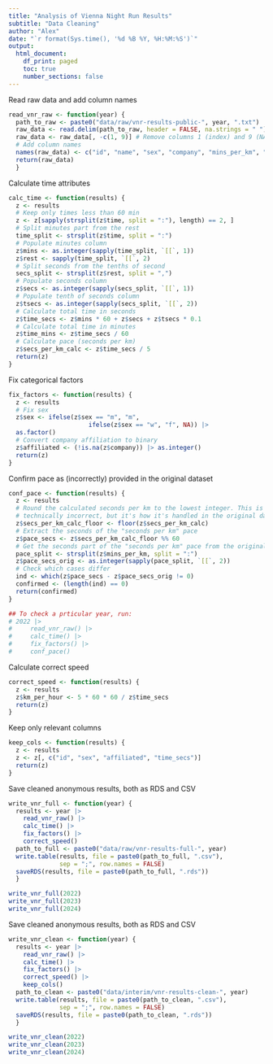 ```yaml
---
title: "Analysis of Vienna Night Run Results"
subtitle: "Data Cleaning"
author: "Alex"
date: "`r format(Sys.time(), '%d %B %Y, %H:%M:%S')`"
output: 
  html_document:
    df_print: paged
    toc: true
    number_sections: false
---
```


Read raw data and add column names

```r
read_vnr_raw <- function(year) {
  path_to_raw <- paste0("data/raw/vnr-results-public-", year, ".txt")
  raw_data <- read.delim(path_to_raw, header = FALSE, na.strings = " ")
  raw_data <- raw_data[, -c(1, 9)] # Remove columns 1 (index) and 9 (NA)
  # Add column names
  names(raw_data) <- c("id", "name", "sex", "company", "mins_per_km", "km_per_hour", "time")
  return(raw_data)
  }
```

Calculate time attributes

```r
calc_time <- function(results) {
  z <- results
  # Keep only times less than 60 min
  z <- z[sapply(strsplit(z$time, split = ":"), length) == 2, ]
  # Split minutes part from the rest
  time_split <- strsplit(z$time, split = ":")
  # Populate minutes column
  z$mins <- as.integer(sapply(time_split, `[[`, 1))
  z$rest <- sapply(time_split, `[[`, 2)
  # Split seconds from the tenths of second
  secs_split <- strsplit(z$rest, split = ",")
  # Populate seconds column
  z$secs <- as.integer(sapply(secs_split, `[[`, 1))
  # Populate tenth of seconds column
  z$tsecs <- as.integer(sapply(secs_split, `[[`, 2))
  # Calculate total time in seconds
  z$time_secs <- z$mins * 60 + z$secs + z$tsecs * 0.1
  # Calculate total time in minutes
  z$time_mins <- z$time_secs / 60
  # Calculate pace (seconds per km)
  z$secs_per_km_calc <- z$time_secs / 5
  return(z)
}
```

Fix categorical factors

```r
fix_factors <- function(results) {
  z <- results
  # Fix sex
  z$sex <- ifelse(z$sex == "m", "m", 
                      ifelse(z$sex == "w", "f", NA)) |> 
  as.factor()
  # Convert company affiliation to binary
  z$affiliated <- (!is.na(z$company)) |> as.integer()
  return(z)
}
```

Confirm pace as (incorrectly) provided in the original dataset

```r
conf_pace <- function(results) {
  z <- results
  # Round the calculated seconds per km to the lowest integer. This is 
  # technically incorrect, but it's how it's handled in the original data!
  z$secs_per_km_calc_floor <- floor(z$secs_per_km_calc)
  # Extract the seconds of the "seconds per km" pace
  z$pace_secs <- z$secs_per_km_calc_floor %% 60
  # Get the seconds part of the "seconds per km" pace from the original data
  pace_split <- strsplit(z$mins_per_km, split = ":")
  z$pace_secs_orig <- as.integer(sapply(pace_split, `[[`, 2))
  # Check which cases differ
  ind <- which(z$pace_secs - z$pace_secs_orig != 0)
  confirmed <- (length(ind) == 0)
  return(confirmed)
}
```

```r
## To check a prticular year, run:
# 2022 |>
#     read_vnr_raw() |>
#     calc_time() |>
#     fix_factors() |>
#     conf_pace()
```

Calculate correct speed

```r
correct_speed <- function(results) {
  z <- results
  z$km_per_hour <- 5 * 60 * 60 / z$time_secs
  return(z)
}
```

Keep only relevant columns

```r
keep_cols <- function(results) {
  z <- results
  z <- z[, c("id", "sex", "affiliated", "time_secs")]
  return(z)
}
```

Save cleaned anonymous results, both as RDS and CSV

```r
write_vnr_full <- function(year) {
  results <- year |> 
    read_vnr_raw() |> 
    calc_time() |>
    fix_factors() |> 
    correct_speed()
  path_to_full <- paste0("data/raw/vnr-results-full-", year)
  write.table(results, file = paste0(path_to_full, ".csv"), 
              sep = ";", row.names = FALSE)
  saveRDS(results, file = paste0(path_to_full, ".rds"))
  }
```

```r
write_vnr_full(2022)
write_vnr_full(2023)
write_vnr_full(2024)
```

Save cleaned anonymous results, both as RDS and CSV

```r
write_vnr_clean <- function(year) {
  results <- year |> 
    read_vnr_raw() |> 
    calc_time() |>
    fix_factors() |> 
    correct_speed() |> 
    keep_cols()
  path_to_clean <- paste0("data/interim/vnr-results-clean-", year)
  write.table(results, file = paste0(path_to_clean, ".csv"), 
              sep = ";", row.names = FALSE)
  saveRDS(results, file = paste0(path_to_clean, ".rds"))
  }
```

```r
write_vnr_clean(2022)
write_vnr_clean(2023)
write_vnr_clean(2024)
```
